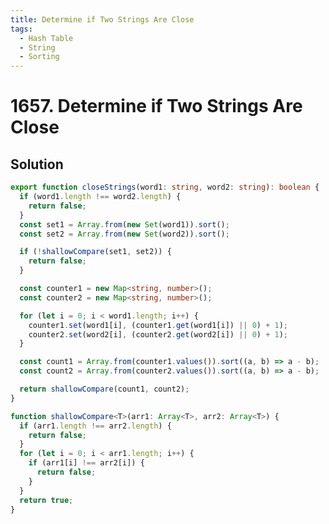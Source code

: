 ```yaml
---
title: Determine if Two Strings Are Close
tags:
  - Hash Table
  - String
  - Sorting
---
```


# 1657. Determine if Two Strings Are Close

<Badges>
  <LevelBadge level="medium" />
  <TopicBadge name="Hash Table" slug="hash-table" />
  <TopicBadge name="String" slug="string" />
  <TopicBadge name="Sorting" slug="sorting" />
</Badges>

## Solution

```typescript filename="solution.ts" copy
export function closeStrings(word1: string, word2: string): boolean {
  if (word1.length !== word2.length) {
    return false;
  }
  const set1 = Array.from(new Set(word1)).sort();
  const set2 = Array.from(new Set(word2)).sort();

  if (!shallowCompare(set1, set2)) {
    return false;
  }

  const counter1 = new Map<string, number>();
  const counter2 = new Map<string, number>();

  for (let i = 0; i < word1.length; i++) {
    counter1.set(word1[i], (counter1.get(word1[i]) || 0) + 1);
    counter2.set(word2[i], (counter2.get(word2[i]) || 0) + 1);
  }

  const count1 = Array.from(counter1.values()).sort((a, b) => a - b);
  const count2 = Array.from(counter2.values()).sort((a, b) => a - b);

  return shallowCompare(count1, count2);
}

function shallowCompare<T>(arr1: Array<T>, arr2: Array<T>) {
  if (arr1.length !== arr2.length) {
    return false;
  }
  for (let i = 0; i < arr1.length; i++) {
    if (arr1[i] !== arr2[i]) {
      return false;
    }
  }
  return true;
}
```

<ProblemLink
  codingSite="leetcode"
  href="https://leetcode.com/problems/determine-if-two-strings-are-close/"
  title="Determine if Two Strings Are Close"
/>

